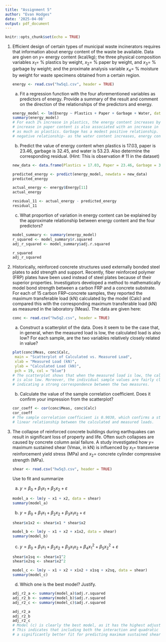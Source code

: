 ---
title: "Assignment 5"
author: "Evan Hodges"
date: '2025-04-08'
output: pdf_document
---

```{r setup, include=FALSE}
knitr::opts_chunk$set(echo = TRUE)
```

@. Efficient design of certain types of municipal waste incinerators requires that information about energy content of the waste be available. Data are given on $y =$ energy content (kcal/kg); the three physical composition variables $x_1 =$ % plastics by weight, $x_2 =$ % paper by weight, and $x_3 =$ % garbage by weight; and the proximate analysis variable $x_4 =$ % moisture by weight for waste specimens obtained from a certain region.

    ```{r}
    energy <- read.csv("hw5q1.csv", header = TRUE)
    ```

    a. Fit a regression function with the four aforementioned variables as predictors of energy. Provide a summary of the result and comment on the direction of the relationships of the predictors and energy.
    ```{r}
    energy_model <- lm(Energy ~ Plastics + Paper + Garbage + Water, data = energy)
    summary(energy_model)
    # For each 1% increase in plastics, the energy content increases by ~28.93kcal/kg. An 
    # increase in paper content is also associated with an increase in energy, but not 
    # as much as plastics. Garbage has a modest positive relationship. Water shows a 
    # negative relationship- as the water content increases, energy content decreases.
    ```
    b. Predict the value of energy content when plastics is 17.03, paper is 23.46, garbage is 32.45, and water is 53.23. Also determine the corresponding residual. (Hint: This is observation \# 11 in the dataset)
    ```{r}
    new_data <- data.frame(Plastics = 17.03, Paper = 23.46, Garbage = 32.45, Water = 53.23)
    
    predicted_energy <- predict(energy_model, newdata = new_data)
    predicted_energy
    
    actual_energy <- energy$Energy[11]
    actual_energy
    
    residual_11 <- actual_energy - predicted_energy
    residual_11
    ```
    c. What proportion of variation in energy content can be explained by the approximate relationship between energy content and the four predictors?
    ```{r}
    model_summary <- summary(energy_model)
    r_squared <- model_summary$r.squared
    adj_r_squared <- model_summary$adj.r.squared
    
    r_squared
    adj_r_squared
    ```

@. Historically, reinforced concrete structures used externally bonded steel plates to add strength and support. Recently, fiber reinforced polymer (FRP) plates have been used instead of steel plates because of their superior properties. Investigators developed a method to mathematically model bond strength between a carbon FRP and a concrete substrate. For each of 15 carbon FRP–concrete samples, they reported the maximum transferable load (kN) calculated by the model (Calc) and compared this with the corresponding maximum transferable load (kN) as measured in the laboratory (Meas). The data are given here:

    ```{r}
    conc <- read.csv("hw5q2.csv", header = TRUE)
    ```

    a. Construct a scatterplot of the data. Does it seem to be the case that, in general, when the measured load is low, the calculated load is also low? For each sample, are the two variables relatively closely related in value?
    ```{r}
    plot(conc$Meas, conc$Calc,
     main = "Scatterplot of Calculated vs. Measured Load",
     xlab = "Measured Load (kN)",
     ylab = "Calculated Load (kN)",
     pch = 19, col = "blue")
    # The scatterplot shows that when the measured load is low, the calculated load 
    # is also low. Moreover, the individual sample values are fairly closely related, 
    # indicating a strong correspondence between the two measures.
    ```
    b. Calculate the value of the sample correlation coefficient. Does it confirm your impression from the scatterplot?
    ```{r}
    cor_coeff <- cor(conc$Meas, conc$Calc)
    cor_coeff
    # The sample correlation coefficient is 0.9030, which confirms a strong positive 
    # linear relationship between the calculated and measured loads.
    ```

@. The collapse of reinforced concrete buildings during earthquakes can result in significant loss of property and life. Often such collapses are caused by concrete column axial failure. A study investigated how $y =$ maximum sustained shear (Vmax, in kN) is influenced by $x_1 =$ transverse reinforcement yield stress (MPa) and $x_2 =$ concrete cylinder compressive strength (MPa).

    ```{r}
    shear <- read.csv("hw5q3.csv", header = TRUE)
    ```
Use \texttt{\large R} to fit and summarize

    a. $y = \beta_0 + \beta_1 x_1 + \beta_2 x_2 + \varepsilon$
    ```{r}
    model_a <- lm(y ~ x1 + x2, data = shear)
    summary(model_a)
    ```
    b. $y = \beta_0 + \beta_1 x_1 + \beta_2 x_2 + \beta_3 x_1x_2 + \varepsilon$ 
    ```{r}
    shear$x1x2 <- shear$x1 * shear$x2

    model_b <- lm(y ~ x1 + x2 + x1x2, data = shear)
    summary(model_b)
    ```
    c. $y = \beta_0 + \beta_1 x_1 + \beta_2 x_2 + \beta_3 x_1x_2 + \beta_4 x_1^2 + \beta_5 x_2^2 + \varepsilon$
    ```{r}
    shear$x1sq <- shear$x1^2
    shear$x2sq <- shear$x2^2
    
    model_c <- lm(y ~ x1 + x2 + x1x2 + x1sq + x2sq, data = shear)
    summary(model_c)
    ```
    d. Which one is the best model? Justify.
    ```{r}
    adj_r2_a <- summary(model_a)$adj.r.squared
    adj_r2_b <- summary(model_b)$adj.r.squared
    adj_r2_c <- summary(model_c)$adj.r.squared
    
    adj_r2_a
    adj_r2_b
    adj_r2_c
    # Model (c) is clearly the best model, as it has the highest adjusted R² value. 
    # This indicates that including both the interaction and quadratic terms provides 
    # a significantly better fit for predicting maximum sustained shear.
    ```
